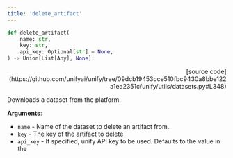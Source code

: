 ```yaml
---
title: 'delete_artifact'
---
```


```python
def delete_artifact(
    name: str,
    key: str,
    api_key: Optional[str] = None,
) -> Union[List[Any], None]:
```

<p align="right">[source code](https://github.com/unifyai/unify/tree/09dcb19453cce510fbc9430a8bbe122a1ea2351c/unify/utils/datasets.py#L348)</p>

Downloads a dataset from the platform.

**Arguments**:

- `name` - Name of the dataset to delete an artifact from.
- `key` - The key of the artifact to delete
- `api_key` - If specified, unify API key to be used. Defaults to the value in the